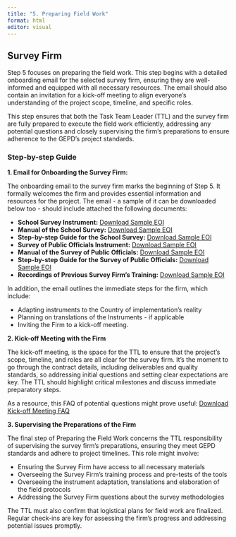 ```yaml
---
title: "5. Preparing Field Work"
format: html
editor: visual
---
```


## Survey Firm

Step 5 focuses on preparing the field work. This step begins with a detailed onboarding email for the selected survey firm, ensuring they are well-informed and equipped with all necessary resources. The email should also contain an invitation for a kick-off meeting to align everyone's understanding of the project scope, timeline, and specific roles.

This step ensures that both the Task Team Leader (TTL) and the survey firm are fully prepared to execute the field work efficiently, addressing any potential questions and closely supervising the firm's preparations to ensure adherence to the GEPD's project standards.

### Step-by-step Guide

**1. Email for Onboarding the Survey Firm:**

The onboarding email to the survey firm marks the beginning of Step 5. It formally welcomes the firm and provides essential information and resources for the project. The email - a sample of it can be downloaded below too - should include attached the following documents:

- **School Survey Instrument:** [Download Sample EOI](https://github.com/ArthurCheib/gepd-implementation-pck/raw/main/websites-materials/step-2/gepd-sampling.R.zip){.btn .btn-primary target="_blank"}
- **Manual of the School Survey:** [Download Sample EOI](https://github.com/ArthurCheib/gepd-implementation-pck/raw/main/websites-materials/step-2/gepd-sampling.R.zip){.btn .btn-primary target="_blank"}
- **Step-by-step Guide for the School Survey:** [Download Sample EOI](https://github.com/ArthurCheib/gepd-implementation-pck/raw/main/websites-materials/step-2/gepd-sampling.R.zip){.btn .btn-primary target="_blank"}
- **Survey of Public Officials Instrument:** [Download Sample EOI](https://github.com/ArthurCheib/gepd-implementation-pck/raw/main/websites-materials/step-2/gepd-sampling.R.zip){.btn .btn-primary target="_blank"}
- **Manual of the Survey of Public Officials:** [Download Sample EOI](https://github.com/ArthurCheib/gepd-implementation-pck/raw/main/websites-materials/step-2/gepd-sampling.R.zip){.btn .btn-primary target="_blank"}
- **Step-by-step Guide for the Survey of Public Officials:** [Download Sample EOI](https://github.com/ArthurCheib/gepd-implementation-pck/raw/main/websites-materials/step-2/gepd-sampling.R.zip){.btn .btn-primary target="_blank"}
- **Recordings of Previous Survey Firm's Training:** [Download Sample EOI](https://github.com/ArthurCheib/gepd-implementation-pck/raw/main/websites-materials/step-2/gepd-sampling.R.zip){.btn .btn-primary target="_blank"}

In addition, the email outlines the immediate steps for the firm, which include:

- Adapting instruments to the Country of implementation's reality
- Planning on translations of the Instruments - if applicable
- Inviting the Firm to a kick-off meeting.

**2. Kick-off Meeting with the Firm**

The kick-off meeting, is the space for the TTL to ensure that the project's scope, timeline, and roles are all clear for the survey firm. It's the moment to go through the contract details, including deliverables and quality standards, so addressing initial questions and setting clear expectations are key. The TTL should highlight critical milestones and discuss immediate preparatory steps.

As a resource, this FAQ of potential questions might prove useful: [Download Kick-off Meeting FAQ](https://github.com/ArthurCheib/gepd-implementation-pck/raw/main/websites-materials/step-2/gepd-sampling.R.zip){.btn .btn-primary target="_blank"}

**3. Supervising the Preparations of the Firm**

The final step of Preparing the Field Work concerns the TTL responsibility of supervising the survey firm’s preparations, ensuring they meet GEPD standards and adhere to project timelines. This role might involve:

- Ensuring the Survey Firm have access to all necessary materials
- Overseeing the Survey Firm’s training process and pre-tests of the tools
- Overseeing the instrument adaptation, translations and elaboration of the field protocols
- Addressing the Survey Firm questions about the survey methodologies

The TTL must also confirm that logistical plans for field work are finalized. Regular check-ins are key for assessing the firm’s progress and addressing potential issues promptly.

